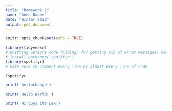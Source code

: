 ```yaml
---
title: "homework 1"
name: "Anna Bauer"
date: "Winter 2022"
output: pdf_document
---
```


```r
knitr::opts_chunk$set(echo = TRUE)
```



```r
library(tidyverse)
# knitting options code folding: for getting rid of error messages: message = FALSE, warning = FALSE
# install.packages('spotifyr')
library(spotifyr)
# make sure to comment every line or almost every line of code

?spotifyr
```



```r

print('hellochange')

print('Hello World!')

print('Hi guys its Lex')

```